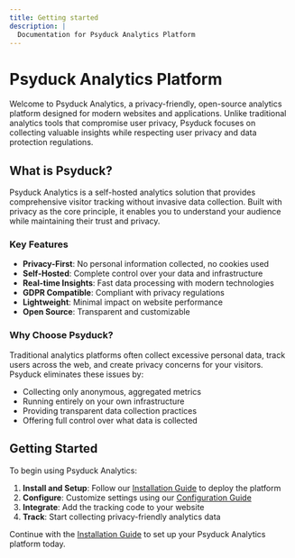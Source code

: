 ```yaml
---
title: Getting started
description: |
  Documentation for Psyduck Analytics Platform
---
```


# Psyduck Analytics Platform

Welcome to Psyduck Analytics, a privacy-friendly, open-source analytics platform designed for modern websites and applications. Unlike traditional analytics tools that compromise user privacy, Psyduck focuses on collecting valuable insights while respecting user privacy and data protection regulations.

## What is Psyduck?

Psyduck Analytics is a self-hosted analytics solution that provides comprehensive visitor tracking without invasive data collection. Built with privacy as the core principle, it enables you to understand your audience while maintaining their trust and privacy.

### Key Features

- **Privacy-First**: No personal information collected, no cookies used
- **Self-Hosted**: Complete control over your data and infrastructure
- **Real-time Insights**: Fast data processing with modern technologies
- **GDPR Compatible**: Compliant with privacy regulations
- **Lightweight**: Minimal impact on website performance
- **Open Source**: Transparent and customizable

### Why Choose Psyduck?

Traditional analytics platforms often collect excessive personal data, track users across the web, and create privacy concerns for your visitors. Psyduck eliminates these issues by:

- Collecting only anonymous, aggregated metrics
- Running entirely on your own infrastructure
- Providing transparent data collection practices
- Offering full control over what data is collected

## Getting Started

To begin using Psyduck Analytics:

1. **Install and Setup**: Follow our [Installation Guide](/docs/installation) to deploy the platform
2. **Configure**: Customize settings using our [Configuration Guide](/docs/configuration)
3. **Integrate**: Add the tracking code to your website
4. **Track**: Start collecting privacy-friendly analytics data

Continue with the [Installation Guide](/docs/installation) to set up your Psyduck Analytics platform today.
